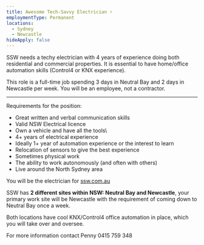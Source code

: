 ```yaml
---
title: Awesome Tech-Savvy Electrician ⚡
employmentType: Permanent
locations:
  - Sydney
  - Newcastle
hideApply: false
---
```


SSW needs a techy electrician with 4 years of experience doing both residential and commercial properties. It is essential to have home/office automation skills (Control4 or KNX experience).

This role is a full-time job spending 3 days in Neutral Bay and 2 days in Newcastle per week. You will be an employee, not a contractor.

***

Requirements for the position:

* Great written and verbal communication skills
* Valid NSW Electrical licence
* Own a vehicle and have all the tools\\
* 4+ years of electrical experience
* Ideally 1+ year of automation experience or the interest to learn
* Relocation of sensors to give the best experience
* Sometimes physical work
* The ability to work autonomously (and often with others)
* Live around the North Sydney area

You will be the electrician for [ssw.com.au](https://www.ssw.com.au/)

SSW has **2 different sites within NSW: Neutral Bay and Newcastle**, your primary work site will be Newcastle with the requirement of coming down to Neutral Bay once a week.

Both locations have cool KNX/Control4 office automation in place, which you will take over and oversee.

For more information contact Penny 0415 759 348

